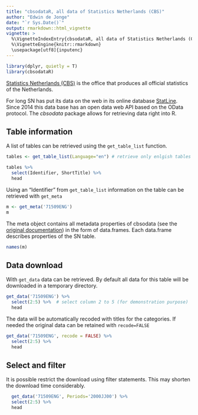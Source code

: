 ```yaml
---
title: "cbsodataR, all data of Statistics Netherlands (CBS)"
author: "Edwin de Jonge"
date: "`r Sys.Date()`"
output: rmarkdown::html_vignette
vignette: >
  %\VignetteIndexEntry{cbsodataR, all data of Statistics Netherlands (CBS)}
  %\VignetteEngine{knitr::rmarkdown}
  \usepackage[utf8]{inputenc}
---
```

```r
library(dplyr, quietly = T)
library(cbsodataR)
```


[Statistics Netherlands (CBS)](http://www.cbs.nl) is the office that produces all official statistics of the Netherlands. 

For long SN has put its data on the web in its online database 
[StatLine](http://statline.cbs.nl/Statweb/?LA=en).
Since 2014 this data base has an open data web API based on the OData protocol.
The *cbsodata* package allows for retrieving data right into R. 

## Table information

A list of tables can be retrieved using the `get_table_list` function.

```r
tables <- get_table_list(Language="en") # retrieve only enlgish tables

tables %>% 
  select(Identifier, ShortTitle) %>% 
  head 
```

Using an "Identifier" from `get_table_list` information on the table can be retrieved with `get_meta` 

```r
m <- get_meta('71509ENG')
m
```
The meta object contains all metadata properties of cbsodata (see the [original documentation](http://www.cbs.nl/NR/rdonlyres/2561A2B7-CE51-47B9-A838-9968EF67FFB0/0/2014handleidingcbsopendataservices.pdf)) in the form of data.frames. Each data.frame describes properties of the SN table.

```r
names(m)
```

## Data download

With `get_data` data can be retrieved. By default all data for this table will be downloaded in a temporary directory.
```r
get_data('71509ENG') %>% 
  select(2:5) %>%  # select column 2 to 5 (for demonstration purpose)
  head
```

The data will be automatically recoded with titles for the categories. If needed the original data can be retained with 
`recode=FALSE`

```r
get_data('71509ENG', recode = FALSE) %>% 
  select(2:5) %>% 
  head
```

## Select and filter

It is possible restrict the download using filter statements. This may shorten the download time considerably.

```r
  get_data('71509ENG', Periods='2000JJ00') %>% 
  select(2:5) %>% 
  head
```





